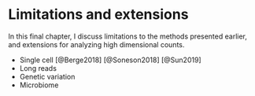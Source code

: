 # Limitations and extensions {#limits}

In this final chapter, I discuss limitations to the methods presented
earlier, and extensions for analyzing high dimensional counts. 

* Single cell [@Berge2018] [@Soneson2018] [@Sun2019]
* Long reads 
* Genetic variation
* Microbiome
